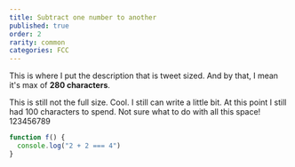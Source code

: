 ```yaml
---
title: Subtract one number to another
published: true
order: 2
rarity: common
categories: FCC
---
```


This is where I put the description that is tweet sized. And by that, I mean it's max of **280 characters**.

This is still not the full size. Cool. I still can write a little bit. At this point I still had 100 characters to spend. Not sure what to do with all this space! 123456789

```js
function f() {
  console.log("2 + 2 === 4")
}
```
